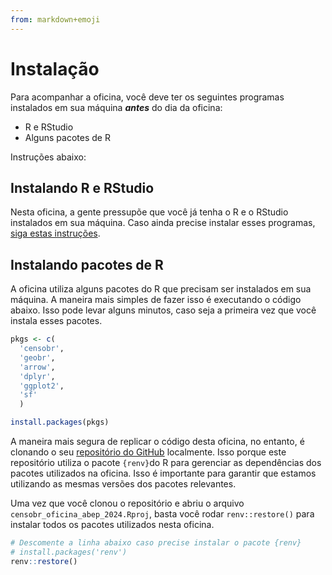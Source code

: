 ```yaml
---
from: markdown+emoji
---
```


# Instalação

::: {.callout-important appearance="simple"}
Para acompanhar a oficina, você deve ter os seguintes programas instalados em sua máquina ***antes*** do dia da oficina:

- R e RStudio
- Alguns pacotes de R

Instruções abaixo:
:::

## Instalando R e RStudio

Nesta oficina, a gente pressupõe que você já tenha o R e o RStudio instalados em sua máquina. Caso ainda precise instalar esses programas, [siga estas instruções](https://posit.co/download/rstudio-desktop/#download).



## Instalando pacotes de R

A oficina utiliza alguns pacotes do R que precisam ser instalados em sua máquina. A maneira mais simples de fazer isso é executando o código abaixo. Isso pode levar alguns minutos, caso seja a primeira vez que você instala esses pacotes.

```R
pkgs <- c(
  'censobr',
  'geobr',
  'arrow',
  'dplyr',
  'ggplot2',
  'sf'
  )

install.packages(pkgs)
```

A maneira mais segura de replicar o código desta oficina, no entanto, é clonando o seu [repositório do GitHub](https://github.com/ipeaGIT/censobr_oficina_abep_2024) localmente. Isso porque este repositório utiliza o pacote `{renv}`do R para gerenciar as dependências dos pacotes utilizados na oficina. Isso é importante para garantir que estamos utilizando as mesmas versões dos pacotes relevantes.

Uma vez que você clonou o repositório e abriu o arquivo `censobr_oficina_abep_2024.Rproj`, basta você rodar `renv::restore()` para instalar todos os pacotes utilizados nesta oficina.

```R
# Descomente a linha abaixo caso precise instalar o pacote {renv}
# install.packages('renv')
renv::restore()
```

